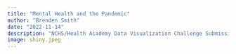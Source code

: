 ```yaml
---
title: "Mental Health and the Pandemic"
author: "Brenden Smith"
date: "2022-11-14"
description: "NCHS/Health Academy Data Visualization Challenge Submission"
image: shiny.jpeg
---
```

